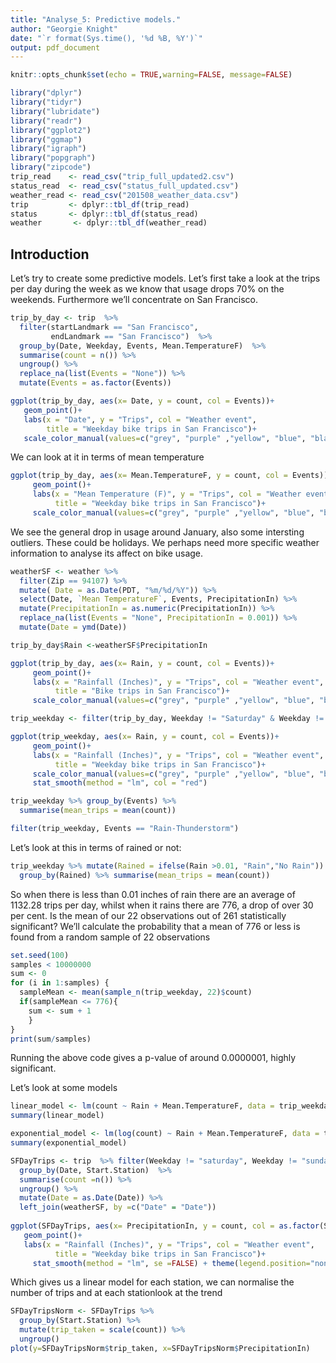 ---
title: "Analyse_5: Predictive models."
author: "Georgie Knight"
date: "`r format(Sys.time(), '%d %B, %Y')`"
output: pdf_document
---

```{r setup, include=FALSE}
knitr::opts_chunk$set(echo = TRUE,warning=FALSE, message=FALSE)
```
```{r}
library("dplyr")
library("tidyr")
library("lubridate")
library("readr")
library("ggplot2")
library("ggmap")
library("igraph")
library("popgraph")
library("zipcode")
trip_read    <- read_csv("trip_full_updated2.csv")
status_read  <- read_csv("status_full_updated.csv")
weather_read <- read_csv("201508_weather_data.csv")
trip         <- dplyr::tbl_df(trip_read)
status       <- dplyr::tbl_df(status_read)
weather       <- dplyr::tbl_df(weather_read)
```


## Introduction
Let's try to create some predictive models. Let's first take a look at the trips per day during the week as we know that usage drops 70% on the weekends. Furthermore we'll concentrate on San Francisco.

```{r}
trip_by_day <- trip  %>%  
  filter(startLandmark == "San Francisco", 
         endLandmark == "San Francisco")  %>% 
  group_by(Date, Weekday, Events, Mean.TemperatureF)  %>% 
  summarise(count = n()) %>% 
  ungroup() %>% 
  replace_na(list(Events = "None")) %>% 
  mutate(Events = as.factor(Events))

ggplot(trip_by_day, aes(x= Date, y = count, col = Events))+
   geom_point()+
   labs(x = "Date", y = "Trips", col = "Weather event", 
        title = "Weekday bike trips in San Francisco")+ 
   scale_color_manual(values=c("grey", "purple" ,"yellow", "blue", "black"))
```

We can look at it in terms of mean temperature
```{r}
ggplot(trip_by_day, aes(x= Mean.TemperatureF, y = count, col = Events))+
     geom_point()+
     labs(x = "Mean Temperature (F)", y = "Trips", col = "Weather event", 
          title = "Weekday bike trips in San Francisco")+ 
     scale_color_manual(values=c("grey", "purple" ,"yellow", "blue", "black"))
```

We see  the general drop in usage around January, also some intersting outliers. These could be holidays. We perhaps need more specific weather information to analyse its affect on bike usage.

```{r}
weatherSF <- weather %>% 
  filter(Zip == 94107) %>% 
  mutate( Date = as.Date(PDT, "%m/%d/%Y")) %>% 
  select(Date, `Mean TemperatureF`, Events, PrecipitationIn) %>% 
  mutate(PrecipitationIn = as.numeric(PrecipitationIn)) %>% 
  replace_na(list(Events = "None", PrecipitationIn = 0.001)) %>% 
  mutate(Date = ymd(Date))

trip_by_day$Rain <-weatherSF$PrecipitationIn

ggplot(trip_by_day, aes(x= Rain, y = count, col = Events))+
     geom_point()+
     labs(x = "Rainfall (Inches)", y = "Trips", col = "Weather event", 
          title = "Bike trips in San Francisco")+ 
     scale_color_manual(values=c("grey", "purple" ,"yellow", "blue", "black"))

trip_weekday <- filter(trip_by_day, Weekday != "Saturday" & Weekday != "Sunday")

ggplot(trip_weekday, aes(x= Rain, y = count, col = Events))+
     geom_point()+
     labs(x = "Rainfall (Inches)", y = "Trips", col = "Weather event", 
          title = "Weekday bike trips in San Francisco")+ 
     scale_color_manual(values=c("grey", "purple" ,"yellow", "blue", "black"))+
     stat_smooth(method = "lm", col = "red")

trip_weekday %>% group_by(Events) %>% 
  summarise(mean_trips = mean(count))

filter(trip_weekday, Events == "Rain-Thunderstorm")
```
Let's look at this in terms of rained or not:

```{r}
trip_weekday %>% mutate(Rained = ifelse(Rain >0.01, "Rain","No Rain")) %>% 
  group_by(Rained) %>% summarise(mean_trips = mean(count))
```

So when there is less than 0.01 inches of rain there are an average of 1132.28 trips per day, whilst when it rains there are 776, a drop of over 30 per cent. Is the mean of our 22 observations out of 261 statistically significant? We'll calculate the probability that a mean of 776 or less is found from a random sample of 22 observations

```{r eval = FALSE}
set.seed(100)
samples < 10000000
sum <- 0
for (i in 1:samples) {
  sampleMean <- mean(sample_n(trip_weekday, 22)$count)
  if(sampleMean <= 776){
    sum <- sum + 1
    } 
}
print(sum/samples)
```
Running the above code gives a p-value of around 0.0000001, highly significant.

Let's look at some models
```{r}
linear_model <- lm(count ~ Rain + Mean.TemperatureF, data = trip_weekday)
summary(linear_model)
```

```{r}
exponential_model <- lm(log(count) ~ Rain + Mean.TemperatureF, data = trip_weekday)
summary(exponential_model)
```




```{r}
SFDayTrips <- trip  %>% filter(Weekday != "saturday", Weekday != "sunday", startLandmark =="San Francisco", endLandmark== "San Francisco")  %>%  
  group_by(Date, Start.Station)  %>% 
  summarise(count =n()) %>% 
  ungroup() %>% 
  mutate(Date = as.Date(Date)) %>% 
  left_join(weatherSF, by =c("Date" = "Date")) 
 
ggplot(SFDayTrips, aes(x= PrecipitationIn, y = count, col = as.factor(Start.Station)))+
   geom_point()+
   labs(x = "Rainfall (Inches)", y = "Trips", col = "Weather event", 
          title = "Weekday bike trips in San Francisco")+
     stat_smooth(method = "lm", se =FALSE) + theme(legend.position="none")
```

Which gives us a linear model for each station, we can normalise the number of trips and at each stationlook at the trend
```{r}
SFDayTripsNorm <- SFDayTrips %>% 
  group_by(Start.Station) %>% 
  mutate(trip_taken = scale(count)) %>% 
  ungroup()
plot(y=SFDayTripsNorm$trip_taken, x=SFDayTripsNorm$PrecipitationIn)

```

